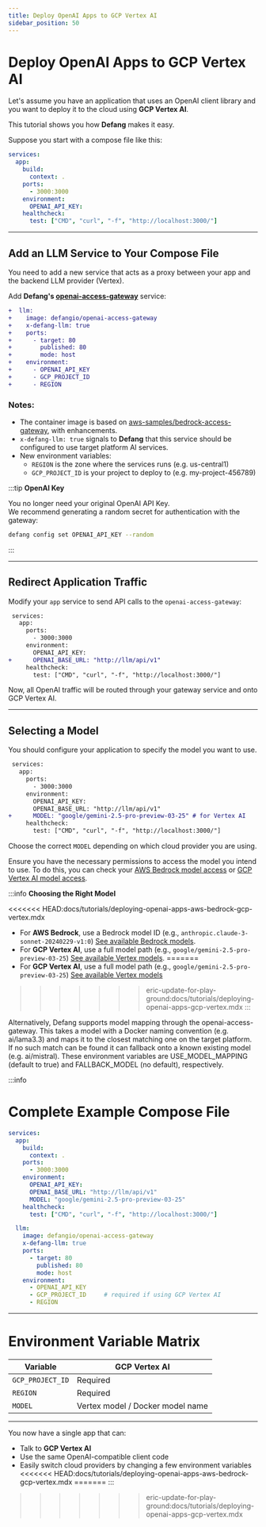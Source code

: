 ```yaml
---
title: Deploy OpenAI Apps to GCP Vertex AI
sidebar_position: 50
---
```


# Deploy OpenAI Apps to GCP Vertex AI

Let's assume you have an application that uses an OpenAI client library and you want to deploy it to the cloud using **GCP Vertex AI**.

This tutorial shows you how **Defang** makes it easy.

Suppose you start with a compose file like this:

```yaml
services:
  app:
    build:
      context: .
    ports:
      - 3000:3000
    environment:
      OPENAI_API_KEY:
    healthcheck:
      test: ["CMD", "curl", "-f", "http://localhost:3000/"]
```

---

## Add an LLM Service to Your Compose File

You need to add a new service that acts as a proxy between your app and the backend LLM provider (Vertex).

Add **Defang's [openai-access-gateway](https://github.com/DefangLabs/openai-access-gateway)** service:

```diff
+  llm:
+    image: defangio/openai-access-gateway
+    x-defang-llm: true
+    ports:
+      - target: 80
+        published: 80
+        mode: host
+    environment:
+      - OPENAI_API_KEY
+      - GCP_PROJECT_ID
+      - REGION
```

### Notes:

- The container image is based on [aws-samples/bedrock-access-gateway](https://github.com/aws-samples/bedrock-access-gateway), with enhancements.
- `x-defang-llm: true` signals to **Defang** that this service should be configured to use target platform AI services.
- New environment variables:
  - `REGION` is the zone where the services runs (e.g. us-central1)
  - `GCP_PROJECT_ID` is your project to deploy to (e.g. my-project-456789)

:::tip
**OpenAI Key**

You no longer need your original OpenAI API Key.  
We recommend generating a random secret for authentication with the gateway:

```bash
defang config set OPENAI_API_KEY --random
```
:::

---

## Redirect Application Traffic

Modify your `app` service to send API calls to the `openai-access-gateway`:

```diff
 services:
   app:
     ports:
       - 3000:3000
     environment:
       OPENAI_API_KEY:
+      OPENAI_BASE_URL: "http://llm/api/v1"
     healthcheck:
       test: ["CMD", "curl", "-f", "http://localhost:3000/"]
```

Now, all OpenAI traffic will be routed through your gateway service and onto GCP Vertex AI.

---

## Selecting a Model

You should configure your application to specify the model you want to use.

```diff
 services:
   app:
     ports:
       - 3000:3000
     environment:
       OPENAI_API_KEY:
       OPENAI_BASE_URL: "http://llm/api/v1"
+      MODEL: "google/gemini-2.5-pro-preview-03-25" # for Vertex AI
     healthcheck:
       test: ["CMD", "curl", "-f", "http://localhost:3000/"]
```

Choose the correct `MODEL` depending on which cloud provider you are using.

Ensure you have the necessary permissions to access the model you intend to use. 
To do this, you can check your [AWS Bedrock model access](https://docs.aws.amazon.com/bedrock/latest/userguide/model-access-modify.html) or [GCP Vertex AI model access](https://cloud.google.com/vertex-ai/generative-ai/docs/control-model-access).

:::info
**Choosing the Right Model**

<<<<<<< HEAD:docs/tutorials/deploying-openai-apps-aws-bedrock-gcp-vertex.mdx
- For **AWS Bedrock**, use a Bedrock model ID (e.g., `anthropic.claude-3-sonnet-20240229-v1:0`) [See available Bedrock models](https://docs.aws.amazon.com/bedrock/latest/userguide/models-supported.html).
- For **GCP Vertex AI**, use a full model path (e.g., `google/gemini-2.5-pro-preview-03-25`) [See available Vertex models](https://cloud.google.com/vertex-ai/generative-ai/docs/multimodal/call-vertex-using-openai-library#client-setup).
=======
- For **GCP Vertex AI**, use a full model path (e.g., `google/gemini-2.5-pro-preview-03-25`) [See available Vertex models](https://cloud.google.com/vertex-ai/generative-ai/docs/multimodal/call-vertex-using-openai-library#client-setup)
>>>>>>> eric-update-for-play-ground:docs/tutorials/deploying-openai-apps-gcp-vertex.mdx
:::

Alternatively, Defang supports model mapping through the openai-access-gateway. This takes a model with a Docker naming convention (e.g. ai/lama3.3) and maps it to
the closest matching one on the target platform. If no such match can be found it can fallback onto a known existing model (e.g. ai/mistral). These environment
variables are USE_MODEL_MAPPING (default to true) and FALLBACK_MODEL (no default), respectively.


:::info
# Complete Example Compose File

```yaml
services:
  app:
    build:
      context: .
    ports:
      - 3000:3000
    environment:
      OPENAI_API_KEY:
      OPENAI_BASE_URL: "http://llm/api/v1"
      MODEL: "google/gemini-2.5-pro-preview-03-25"
    healthcheck:
      test: ["CMD", "curl", "-f", "http://localhost:3000/"]

  llm:
    image: defangio/openai-access-gateway
    x-defang-llm: true
    ports:
      - target: 80
        published: 80
        mode: host
    environment:
      - OPENAI_API_KEY
      - GCP_PROJECT_ID     # required if using GCP Vertex AI
      - REGION
```

---

# Environment Variable Matrix

| Variable           | GCP Vertex AI |
|--------------------|---------------|
| `GCP_PROJECT_ID`    | Required      |
| `REGION`            | Required      |
| `MODEL`             | Vertex model / Docker model name |

---

You now have a single app that can:

- Talk to **GCP Vertex AI**
- Use the same OpenAI-compatible client code
- Easily switch cloud providers by changing a few environment variables
<<<<<<< HEAD:docs/tutorials/deploying-openai-apps-aws-bedrock-gcp-vertex.mdx
=======
:::

>>>>>>> eric-update-for-play-ground:docs/tutorials/deploying-openai-apps-gcp-vertex.mdx
